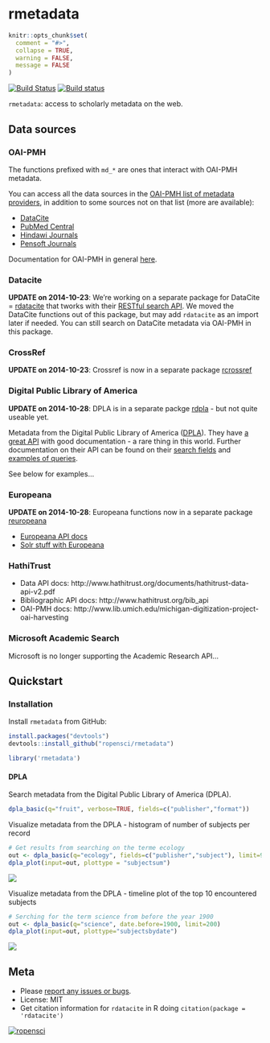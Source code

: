 rmetadata
=========

```r
knitr::opts_chunk$set(
  comment = "#>", 
  collapse = TRUE,
  warning = FALSE, 
  message = FALSE
)
```

[![Build Status](https://api.travis-ci.org/ropensci/rmetadata.png)](https://travis-ci.org/ropensci/rmetadata)
[![Build status](https://ci.appveyor.com/api/projects/status/yrkc171a9yue73t6?svg=true)](https://ci.appveyor.com/project/sckott/rmetadata)

`rmetadata`: access to scholarly metadata on the web.

## Data sources

### OAI-PMH

The functions prefixed with `md_*` are ones that interact with OAI-PMH metadata.

You can access all the data sources in the [OAI-PMH list of metadata providers](http://www.openarchives.org/Register/BrowseSites), in addition to some sources not on that list (more are available):

+ [DataCite](http://datacite.org/)
+ [PubMed Central](http://www.ncbi.nlm.nih.gov/pmc/)
+ [Hindawi Journals](http://www.hindawi.com/journals/)
+ [Pensoft Journals](http://www.pensoft.net/index.php)

Documentation for OAI-PMH in general [here](http://www.openarchives.org/OAI/openarchivesprotocol.html).

### Datacite

**UPDATE on 2014-10-23**: We're working on a separate package for DataCite = [rdatacite](https://github.com/ropensci/rdatacite) that tworks with their [RESTful search API](http://search.datacite.org/help.html). We moved the DataCite functions out of this package, but may add `rdatacite` as an import later if needed. You can still search on DataCite metadata via OAI-PMH in this package.

### CrossRef

**UPDATE on 2014-10-23**: Crossref is now in a separate package [rcrossref](https://github.com/ropensci/rcrossref)

### Digital Public Library of America

**UPDATE on 2014-10-28**: DPLA is in a separate packge [rdpla](https://github.com/ropensci/rdpla) - but not quite useable yet.

Metadata from the Digital Public Library of America ([DPLA](http://dp.la/)). They have [a great API](https://github.com/dpla/platform) with good documentation - a rare thing in this world. Further documentation on their API can be found on their [search fields](http://dp.la/info/developers/codex/responses/field-reference/) and [examples of queries](http://dp.la/info/developers/codex/requests/).

See below for examples...

### Europeana

**UPDATE on 2014-10-28**: Europeana functions now in a separate package [reuropeana](https://github.com/ropensci/reuropeana) 

* [Europeana API docs](http://labs.europeana.eu/api/)
* [Solr stuff with Europeana](http://kirunews.blog.hu/2014/02/13/solr_query_facets_in_europeana)

### HathiTrust

* Data API docs: http://www.hathitrust.org/documents/hathitrust-data-api-v2.pdf
* Bibliographic API docs: http://www.hathitrust.org/bib_api
* OAI-PMH docs: http://www.lib.umich.edu/michigan-digitization-project-oai-harvesting

### Microsoft Academic Search

Microsoft is no longer supporting the Academic Research API...

<!-- Get your Microsoft Academic Search API key [here](http://academic.research.microsoft.com/About/Help.htm#4). Put your API key in your .Rprofile file using exactly this: `options(MicAcaRes = "YOURAPIKEY")`. See [here](http://academic.research.microsoft.com/about/Microsoft%20Academic%20Search%20API%20User%20Manual.pdf) for API docs. Things to note:

+ The service, application, tool, website, or a feature in a product that you build can be for non-commercial use only or must be available in free version of the product.
+ All their APIs come with the standard 200 queries per minute.
+ Each API call returns only 100 items per call.
+ You can not use the API to crawl the entire corpus. -->

## Quickstart

### Installation

Install `rmetadata` from GitHub:

```r
install.packages("devtools")
devtools::install_github("ropensci/rmetadata")
```

```r
library('rmetadata')
```

#### DPLA 

Search metadata from the Digital Public Library of America (DPLA).

```r
dpla_basic(q="fruit", verbose=TRUE, fields=c("publisher","format"))
```

Visualize metadata from the DPLA - histogram of number of subjects per record

```r
# Get results from searching on the terme ecology
out <- dpla_basic(q="ecology", fields=c("publisher","subject"), limit=90)
dpla_plot(input=out, plottype = "subjectsum")
```

![](inst/img/dpla_subjects_barplot.png)

Visualize metadata from the DPLA - timeline plot of the top 10 encountered subjects

```r
# Serching for the term science from before the year 1900
out <- dpla_basic(q="science", date.before=1900, limit=200)
dpla_plot(input=out, plottype="subjectsbydate")
```

![](inst/img/dpla_subjects_through_time.png)

## Meta

* Please [report any issues or bugs](https://github.com/ropensci/rdatacite/issues).
* License: MIT
* Get citation information for `rdatacite` in R doing `citation(package = 'rdatacite')`

[![ropensci](http://ropensci.org/public_images/github_footer.png)](http://ropensci.org)
